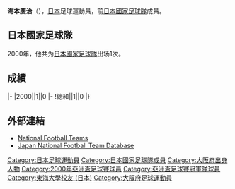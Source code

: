 {{noteta|G1=足球}}{{infobox Football biography
|name=海本慶治
|image=
|fullname=海本慶治
|birth_date={{Birth date and age|1972|11|26}}
|cityofbirth=[[大阪府|大阪府]]
|countryofbirth=[[日本|日本]]
|height=1.81 m
|position=[[後衛_(足球)|後衛]]
|currentclub=
|years=1995-2000<br/>2001-2004<br/>2005-2008
|clubs=[[神戶勝利船|神戶勝利船]]<br/>[[名古屋鯨魚|名古屋鯨魚]]<br/>[[新潟天鵝|新潟天鵝]]
|caps(goals)=
|nationalyears=2000
|nationalteam=[[日本國家足球隊|日本]]
|nationalcaps(goals)=1 (0)
}}
'''海本慶治'''（{{Bd|1972年|11月26日||}}），[[日本|日本]]足球運動員，前[[日本國家足球隊|日本國家足球隊]]成員。

==日本國家足球隊==
2000年，他共为[[日本國家足球隊|日本國家足球隊]]出场1次。

==成績==
{{noteta|G1=足球}}{{Football player national team statistics|JPN}}
|-
|2000||1||0
|-
!總和||1||0
|}

==外部連結==
{{Reflist}}
*[http://www.national-football-teams.com/v2/player.php?id=11200 National Football Teams]
*[https://web.archive.org/web/20160813192503/http://www.japannationalfootballteam.com/en/players/kaimoto_keiji.html Japan National Football Team Database]

{{2000年亞洲盃足球賽日本參賽名單}}

[[Category:日本足球運動員|Category:日本足球運動員]]
[[Category:日本國家足球隊成員|Category:日本國家足球隊成員]]
[[Category:大阪府出身人物|Category:大阪府出身人物]]
[[Category:2000年亞洲盃足球賽球員|Category:2000年亞洲盃足球賽球員]]
[[Category:亞洲盃足球賽冠軍隊球員|Category:亞洲盃足球賽冠軍隊球員]]
[[Category:東海大學校友_(日本)|Category:東海大學校友 (日本)]]
[[Category:大阪府足球運動員|Category:大阪府足球運動員]]


{{Japan-sport-bio-stub}}
{{Soccer-player-stub}}